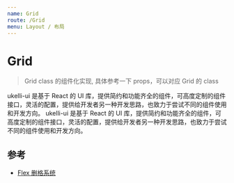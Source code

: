 ```yaml
---
name: Grid
route: /Grid
menu: Layout / 布局
---
```



# Grid

> Grid class 的组件化实现, 具体参考一下 props，可以对应 Grid 的 class

<Playground className="bg_default">
  <CardContainer>
    <Grid container space={20}>
      <Grid item xs={12} sm={6} lg={6}>
        <Card p={20}>
          ukelli-ui 是基于 React 的 UI 库，提供简约和功能齐全的组件，可高度定制的组件接口，灵活的配置，提供给开发者另一种开发思路，也致力于尝试不同的组件使用和开发方向。
        </Card>
      </Grid>
      <Grid item xs={12} sm={6} lg={6}>
        <Card p={20}>
          ukelli-ui 是基于 React 的 UI 库，提供简约和功能齐全的组件，可高度定制的组件接口，灵活的配置，提供给开发者另一种开发思路，也致力于尝试不同的组件使用和开发方向。
        </Card>
      </Grid>
    </Grid>
  </CardContainer>
</Playground>

<PropsTable of={Grid} />

## 参考

- [Flex 删格系统](#/Flex)